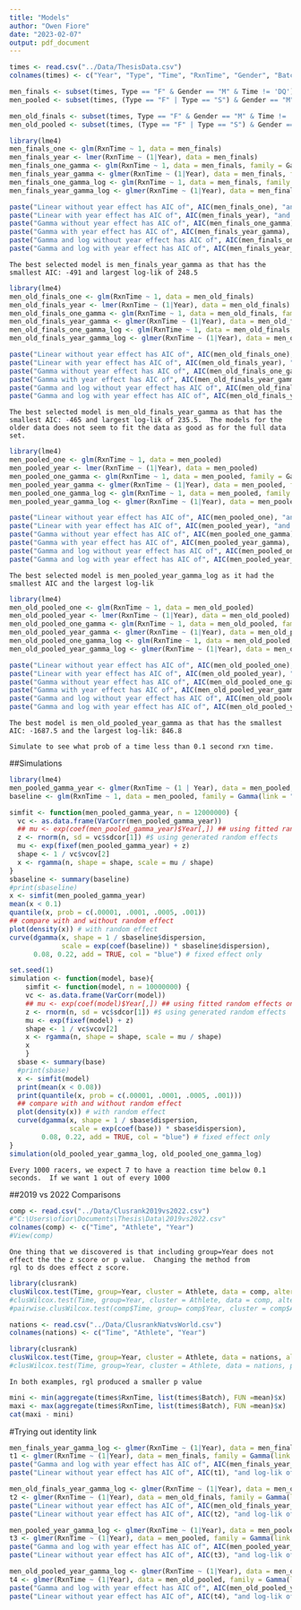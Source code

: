 ```yaml
---
title: "Models"
author: "Owen Fiore"
date: "2023-02-07"
output: pdf_document
---
```


```r
times <- read.csv("../Data/ThesisData.csv")
colnames(times) <- c("Year", "Type", "Time", "RxnTime", "Gender", "Batch")
```

```r
men_finals <- subset(times, Type == "F" & Gender == "M" & Time != 'DQ') # & Year < 2022)
men_pooled <- subset(times, (Type == "F" | Type == "S") & Gender == "M" & Time != 'DQ')
```

```r
men_old_finals <- subset(times, Type == "F" & Gender == "M" & Time != 'DQ' & Year < 2022)
men_old_pooled <- subset(times, (Type == "F" | Type == "S") & Gender == "M" & Time != 'DQ' & Year < 2022)
```

```r
library(lme4)
men_finals_one <- glm(RxnTime ~ 1, data = men_finals)
men_finals_year <- lmer(RxnTime ~ (1|Year), data = men_finals)
men_finals_one_gamma <- glm(RxnTime ~ 1, data = men_finals, family = Gamma)
men_finals_year_gamma <- glmer(RxnTime ~ (1|Year), data = men_finals, family = Gamma)
men_finals_one_gamma_log <- glm(RxnTime ~ 1, data = men_finals, family = Gamma(link = "log"))
men_finals_year_gamma_log <- glmer(RxnTime ~ (1|Year), data = men_finals, family = Gamma(link = "log"))

paste("Linear without year effect has AIC of", AIC(men_finals_one), "and log-lik of", logLik(men_finals_one))
paste("Linear with year effect has AIC of", AIC(men_finals_year), "and log-lik of", logLik(men_finals_year))
paste("Gamma without year effect has AIC of", AIC(men_finals_one_gamma), "and log-lik of", logLik(men_finals_one_gamma))
paste("Gamma with year effect has AIC of", AIC(men_finals_year_gamma), "and log-lik of", logLik(men_finals_year_gamma))
paste("Gamma and log without year effect has AIC of", AIC(men_finals_one_gamma_log), "and log-lik of", logLik(men_finals_one_gamma_log))
paste("Gamma and log with year effect has AIC of", AIC(men_finals_year_gamma_log), "and log-lik of", logLik(men_finals_year_gamma_log))
```

```{}
The best selected model is men_finals_year_gamma as that has the smallest AIC: -491 and largest log-lik of 248.5
```


```r
library(lme4)
men_old_finals_one <- glm(RxnTime ~ 1, data = men_old_finals)
men_old_finals_year <- lmer(RxnTime ~ (1|Year), data = men_old_finals)
men_old_finals_one_gamma <- glm(RxnTime ~ 1, data = men_old_finals, family = Gamma)
men_old_finals_year_gamma <- glmer(RxnTime ~ (1|Year), data = men_old_finals, family = Gamma)
men_old_finals_one_gamma_log <- glm(RxnTime ~ 1, data = men_old_finals, family = Gamma(link = "log"))
men_old_finals_year_gamma_log <- glmer(RxnTime ~ (1|Year), data = men_old_finals, family = Gamma(link = "log"))

paste("Linear without year effect has AIC of", AIC(men_old_finals_one), "and log-lik of", logLik(men_old_finals_one))
paste("Linear with year effect has AIC of", AIC(men_old_finals_year), "and log-lik of", logLik(men_old_finals_year))
paste("Gamma without year effect has AIC of", AIC(men_old_finals_one_gamma), "and log-lik of", logLik(men_old_finals_one_gamma))
paste("Gamma with year effect has AIC of", AIC(men_old_finals_year_gamma), "and log-lik of", logLik(men_old_finals_year_gamma))
paste("Gamma and log without year effect has AIC of", AIC(men_old_finals_one_gamma_log), "and log-lik of", logLik(men_old_finals_one_gamma_log))
paste("Gamma and log with year effect has AIC of", AIC(men_old_finals_year_gamma_log), "and log-lik of", logLik(men_old_finals_year_gamma_log))
```
```{}
The best selected model is men_old_finals_year_gamma as that has the smallest AIC: -465 and largest log-lik of 235.5.  The models for the older data does not seem to fit the data as good as for the full data set.
```

```r
library(lme4)
men_pooled_one <- glm(RxnTime ~ 1, data = men_pooled)
men_pooled_year <- lmer(RxnTime ~ (1|Year), data = men_pooled)
men_pooled_one_gamma <- glm(RxnTime ~ 1, data = men_pooled, family = Gamma)
men_pooled_year_gamma <- glmer(RxnTime ~ (1|Year), data = men_pooled, family = Gamma)
men_pooled_one_gamma_log <- glm(RxnTime ~ 1, data = men_pooled, family = Gamma(link = "log"))
men_pooled_year_gamma_log <- glmer(RxnTime ~ (1|Year), data = men_pooled, family = Gamma(link = "log"))

paste("Linear without year effect has AIC of", AIC(men_pooled_one), "and log-lik of", logLik(men_pooled_one))
paste("Linear with year effect has AIC of", AIC(men_pooled_year), "and log-lik of", logLik(men_pooled_year))
paste("Gamma without year effect has AIC of", AIC(men_pooled_one_gamma), "and log-lik of", logLik(men_pooled_one_gamma))
paste("Gamma with year effect has AIC of", AIC(men_pooled_year_gamma), "and log-lik of", logLik(men_pooled_year_gamma))
paste("Gamma and log without year effect has AIC of", AIC(men_pooled_one_gamma_log), "and log-lik of", logLik(men_pooled_one_gamma_log))
paste("Gamma and log with year effect has AIC of", AIC(men_pooled_year_gamma_log), "and log-lik of", logLik(men_pooled_year_gamma_log))
```
```{}
The best selected model is men_pooled_year_gamma_log as it had the smallest AIC and the largest log-lik
```

```r
library(lme4)
men_old_pooled_one <- glm(RxnTime ~ 1, data = men_old_pooled)
men_old_pooled_year <- lmer(RxnTime ~ (1|Year), data = men_old_pooled)
men_old_pooled_one_gamma <- glm(RxnTime ~ 1, data = men_old_pooled, family = Gamma)
men_old_pooled_year_gamma <- glmer(RxnTime ~ (1|Year), data = men_old_pooled, family = Gamma)
men_old_pooled_one_gamma_log <- glm(RxnTime ~ 1, data = men_old_pooled, family = Gamma(link = "log"))
men_old_pooled_year_gamma_log <- glmer(RxnTime ~ (1|Year), data = men_old_pooled, family = Gamma(link = "log"))

paste("Linear without year effect has AIC of", AIC(men_old_pooled_one), "and log-lik of", logLik(men_old_pooled_one))
paste("Linear with year effect has AIC of", AIC(men_old_pooled_year), "and log-lik of", logLik(men_old_pooled_year))
paste("Gamma without year effect has AIC of", AIC(men_old_pooled_one_gamma), "and log-lik of", logLik(men_old_pooled_one_gamma))
paste("Gamma with year effect has AIC of", AIC(men_old_pooled_year_gamma), "and log-lik of", logLik(men_old_pooled_year_gamma))
paste("Gamma and log without year effect has AIC of", AIC(men_old_pooled_one_gamma_log), "and log-lik of", logLik(men_old_pooled_one_gamma_log))
paste("Gamma and log with year effect has AIC of", AIC(men_old_pooled_year_gamma_log), "and log-lik of", logLik(men_old_pooled_year_gamma_log))
```
```{}
The best model is men_old_pooled_year_gamma as that has the smallest AIC: -1687.5 and the largest log-lik: 846.8
```





```{}
Simulate to see what prob of a time less than 0.1 second rxn time.
```


##Simulations


```r
library(lme4)
men_pooled_gamma_year <- glmer(RxnTime ~ (1 | Year), data = men_pooled, family = Gamma(link = "log"))
baseline <- glm(RxnTime ~ 1, data = men_pooled, family = Gamma(link = "log"))

simfit <- function(men_pooled_gamma_year, n = 12000000) {
  vc <- as.data.frame(VarCorr(men_pooled_gamma_year))
  ## mu <- exp(coef(men_pooled_gamma_year)$Year[,]) ## using fitted random effects only
  z <- rnorm(n, sd = vc$sdcor[1]) #$ using generated random effects
  mu <- exp(fixef(men_pooled_gamma_year) + z)
  shape <- 1 / vc$vcov[2]
  x <- rgamma(n, shape = shape, scale = mu / shape)
}
sbaseline <- summary(baseline)
#print(sbaseline)
x <- simfit(men_pooled_gamma_year)
mean(x < 0.1)
quantile(x, prob = c(.00001, .0001, .0005, .001))
## compare with and without random effect
plot(density(x)) # with random effect
curve(dgamma(x, shape = 1 / sbaseline$dispersion,
             scale = exp(coef(baseline)) * sbaseline$dispersion),
      0.08, 0.22, add = TRUE, col = "blue") # fixed effect only
```

```r
set.seed(1)
simulation <- function(model, base){
    simfit <- function(model, n = 10000000) {
    vc <- as.data.frame(VarCorr(model))
    ## mu <- exp(coef(model)$Year[,]) ## using fitted random effects only
    z <- rnorm(n, sd = vc$sdcor[1]) #$ using generated random effects
    mu <- exp(fixef(model) + z)
    shape <- 1 / vc$vcov[2]
    x <- rgamma(n, shape = shape, scale = mu / shape)
    x
    }
  sbase <- summary(base)
  #print(sbase)
  x <- simfit(model)
  print(mean(x < 0.08))
  print(quantile(x, prob = c(.00001, .0001, .0005, .001)))
  ## compare with and without random effect
  plot(density(x)) # with random effect
  curve(dgamma(x, shape = 1 / sbase$dispersion, 
               scale = exp(coef(base)) * sbase$dispersion), 
        0.08, 0.22, add = TRUE, col = "blue") # fixed effect only
}
simulation(old_pooled_year_gamma_log, old_pooled_one_gamma_log)
```


```{}
Every 1000 racers, we expect 7 to have a reaction time below 0.1 seconds.  If we want 1 out of every 1000
```


##2019 vs 2022 Comparisons
```r
comp <- read.csv("../Data/Clusrank2019vs2022.csv")
#"C:\Users\ofior\Documents\Thesis\Data\2019vs2022.csv"
colnames(comp) <- c("Time", "Athlete", "Year")
#View(comp)
```

```{}
One thing that we discovered is that including group=Year does not effect the the z score or p value.  Changing the method from
rgl to ds does effect z score.
```


```r
library(clusrank)
clusWilcox.test(Time, group=Year, cluster = Athlete, data = comp, alternative = "greater", method = "ds")
#clusWilcox.test(Time, group=Year, cluster = Athlete, data = comp, alternative = "greater", method = "rgl")
#pairwise.clusWilcox.test(comp$Time, group= comp$Year, cluster = comp$Athlete, alternative = "greater", method = "rgl")
```


```r
nations <- read.csv("../Data/ClusrankNatvsWorld.csv")
colnames(nations) <- c("Time", "Athlete", "Year")
```

```r
library(clusrank)
clusWilcox.test(Time, group=Year, cluster = Athlete, data = nations, alternative = "greater", method = "ds")
#clusWilcox.test(Time, group=Year, cluster = Athlete, data = nations, paired = TRUE, alternative = "greater", method = "rgl")

```

```{}
In both examples, rgl produced a smaller p value
```

```r
mini <- min(aggregate(times$RxnTime, list(times$Batch), FUN =mean)$x)
maxi <- max(aggregate(times$RxnTime, list(times$Batch), FUN =mean)$x)
cat(maxi - mini)
```

#Trying out identity link
```r
men_finals_year_gamma_log <- glmer(RxnTime ~ (1|Year), data = men_finals, family = Gamma(link = "log"))
t1 <- glmer(RxnTime ~ (1|Year), data = men_finals, family = Gamma(link = "identity"))
paste("Gamma and log with year effect has AIC of", AIC(men_finals_year_gamma_log), "and log-lik of", logLik(men_finals_year_gamma_log))
paste("Linear without year effect has AIC of", AIC(t1), "and log-lik of", logLik(t1))
```

```r
men_old_finals_year_gamma_log <- glmer(RxnTime ~ (1|Year), data = men_old_finals, family = Gamma(link = "log"))
t2 <- glmer(RxnTime ~ (1|Year), data = men_old_finals, family = Gamma(link = "identity"))
paste("Linear without year effect has AIC of", AIC(men_old_finals_year_gamma_log), "and log-lik of", logLik(men_old_finals_year_gamma_log))
paste("Linear without year effect has AIC of", AIC(t2), "and log-lik of", logLik(t2))
```

```r
men_pooled_year_gamma_log <- glmer(RxnTime ~ (1|Year), data = men_pooled, family = Gamma(link = "log"))
t3 <- glmer(RxnTime ~ (1|Year), data = men_pooled, family = Gamma(link = "identity"))
paste("Gamma and log with year effect has AIC of", AIC(men_pooled_year_gamma_log), "and log-lik of", logLik(men_pooled_year_gamma_log))
paste("Linear without year effect has AIC of", AIC(t3), "and log-lik of", logLik(t3))
```

```r
men_old_pooled_year_gamma_log <- glmer(RxnTime ~ (1|Year), data = men_old_pooled, family = Gamma(link = "log"))
t4 <- glmer(RxnTime ~ (1|Year), data = men_old_pooled, family = Gamma(link = "identity"))
paste("Gamma and log with year effect has AIC of", AIC(men_old_pooled_year_gamma_log), "and log-lik of", logLik(men_old_pooled_year_gamma_log))
paste("Linear without year effect has AIC of", AIC(t4), "and log-lik of", logLik(t4))

```

